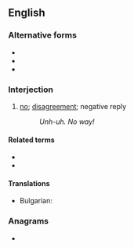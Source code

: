 ==English==

===Alternative forms===
* {{l|en|unh uh}}
* {{l|en|uh-uh}}
* {{l|en|uh uh}}

===Interjection===
{{en-interj|head=unh-uh!}}

# [[no]]; [[disagreement]]; negative reply
#: ''Unh-uh. No way!''

====Related terms====
* {{l|en|uh}}
* {{l|en|uh huh}}

====Translations====
{{trans-top|no}}
* Bulgarian: {{t|bg|ъ-ъ}}
{{trans-mid}}
{{trans-bottom}}

===Anagrams===
* {{anagrams|en|a=hhnuu|nuh-uh}}
